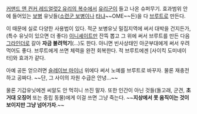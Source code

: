 [[커맨드 앤 컨커 레드얼럿2 유리의 복수]]에서 [[유리]]군이 들고 나온 슈퍼무기. 효과범위 안에 들어있는 [[보병]] 유닛들([[소련군 보병]]이나 [[타냐]]~~OME~~든)을 다 [[브루트]]로 만든다.

이 때문에 실로 다양한 사용법이 있다. 적군 보병유닛 밀집지역에 써서 대박을 건지든가,(특수 유닛이 있으면 더 좋다) [[이니셰이트]]만 잔뜩 뽑고 그 위에 써서 브루트를 만든 다음  [[그라인더]]로 갈아 '''자금 불려먹기'''(…)도 한다. 아니면 빈사상태인 아군부대에게 써서 우려먹어도 좋다. 브루트에게 쓰면 체력을 완전 회복한다. 적 브루트에겐 [사이킥 도미네이터]와 효과가 같다.

아예 공돈 얻으려면 [[슬레이브 마이너]] 위에다 써서 노예를 브루트로 바꾸자. 물론 재충전하고 공짜다. ~~단, 그 사이의 자원 수급은 안녕...~~

물론 기갑유닛에겐 씨알도 안 먹히니 쓰진 말자. 또한 인간이 아닌 것들(돌고래, 군견, '''초거대 오징어''' 또는 중립 동물)에게 이걸 쓰면 그냥 죽는다. ~~'''지상에서 못 움직이는 것이 보이지만 그냥 넘어가자'''.~~
